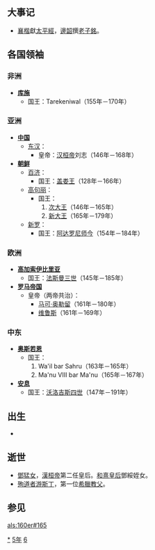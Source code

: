 {{yearTOC|165|东汉'''[[延熹|延熹]]八年'''}}

== 大事记 ==
*[[襄楷|襄楷]]獻[[太平經|太平經]]，[[邊韶|邊韶]]撰[[老子銘|老子銘]]。

== 各国领袖 ==
=== 非洲 ===
*'''[[库施|库施]]'''
**国王：Tarekeniwal（155年－170年）

=== 亚洲 ===
*'''[[中国|中国]]'''
**[[东汉|东汉]]：
***皇帝：[[汉桓帝|汉桓帝]]刘志（146年－168年）
*'''[[朝鲜民主主义人民共和国|朝鲜]]'''
**[[百濟|百济]]：
***国王：[[盖娄王|盖娄王]]（128年－166年）
**[[高句丽|高句丽]]：
***国王：
***#[[次大王|次大王]]（146年－165年）
***#[[新大王|新大王]]（165年－179年）
**[[新罗|新罗]]：
***国王：[[阿达罗尼师今|阿达罗尼师今]]（154年－184年）

=== 欧洲 ===
*'''[[高加索伊比利亞王國|高加索伊比里亚]]'''
**国王：[[法斯曼三世|法斯曼三世]]（145年－185年）
*'''[[羅馬帝國|罗马帝国]]'''
**皇帝（两帝共治）：
***[[馬爾庫斯·奧列里烏斯|马可·奥勒留]]（161年－180年）
***[[维鲁斯|维鲁斯]]（161年－169年）

=== 中东 ===
*'''[[奥斯若恩|奥斯若恩]]'''
**国王：
**#Wa'il bar Sahru（163年－165年）
**#Ma'nu VIII bar Ma'nu（165年－167年）
*'''[[安息_(国家)|安息]]''' 
**国王：[[沃洛吉斯四世|沃洛吉斯四世]]（147年－191年）

== 出生 ==
*

== 逝世 ==
*[[鄧猛女|鄧猛女]]，[[漢桓帝|漢桓帝]]第二任皇后。[[和熹皇后|和熹皇后]]鄧綏姪女。
*[[殉道者游斯丁|殉道者游斯丁]]，第一位[[希臘教父|希臘教父]]。

== 参见 ==
{{Wikisource year mention}}

[[Category:165年|*]]
[[Category:160年代|5年]]
[[Category:2世纪各年|6]]

[[als:160er#165|als:160er#165]]